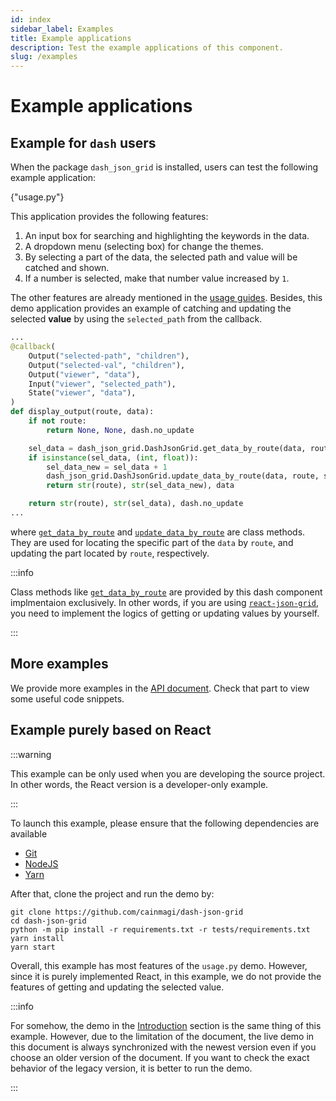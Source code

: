 ```yaml
---
id: index
sidebar_label: Examples
title: Example applications
description: Test the example applications of this component.
slug: /examples
---
```




# Example applications

## Example for `dash` users

When the package `dash_json_grid` is installed, users can test the following example
application:

<p>
  <DarkButton to={rootURL("usage.py")} icon={mdiLanguagePython}>
    {"usage.py"}
  </DarkButton>
</p>

This application provides the following features:

1. An input box for searching and highlighting the keywords in the data.
2. A dropdown menu (selecting box) for change the themes.
3. By selecting a part of the data, the selected path and value will be catched and
   shown.
4. If a number is selected, make that number value increased by `1`.

The other features are already mentioned in the [usage guides](/docs/category/usages).
Besides, this demo application provides an example of catching and updating the
selected **value** by using the `selected_path` from the callback.

```python title="usage.py" showLineNumbers
...
@callback(
    Output("selected-path", "children"),
    Output("selected-val", "children"),
    Output("viewer", "data"),
    Input("viewer", "selected_path"),
    State("viewer", "data"),
)
def display_output(route, data):
    if not route:
        return None, None, dash.no_update

    sel_data = dash_json_grid.DashJsonGrid.get_data_by_route(data, route)
    if isinstance(sel_data, (int, float)):
        sel_data_new = sel_data + 1
        dash_json_grid.DashJsonGrid.update_data_by_route(data, route, sel_data_new)
        return str(route), str(sel_data_new), data

    return str(route), str(sel_data), dash.no_update
...
```

where [`get_data_by_route`](../../apis/DashJsonGrid.mdx#-get_data_by_route) and
[`update_data_by_route`](../../apis/DashJsonGrid.mdx#-update_data_by_route) are class
methods. They are used for locating the specific part of the `data` by `route`, and
updating the part located by `route`, respectively.

:::info

Class methods like [`get_data_by_route`](../../apis/DashJsonGrid.mdx#-get_data_by_route)
are provided by this dash component implmentaion exclusively. In other words, if you
are using [`react-json-grid`<IconExternalLink/>][git-react-json-grid], you need to
implement the logics of getting or updating values by yourself.

:::

## More examples

We provide more examples in the [API document](../../apis/DashJsonGrid.mdx#examples).
Check that part to view some useful code snippets.

## Example purely based on React

:::warning

This example can be only used when you are developing the source project. In other
words, the React version is a developer-only example.

:::

To launch this example, please ensure that the following dependencies are available

- [Git<IconExternalLink/>][link-git]
- [NodeJS<IconExternalLink/>][link-nodejs]
- [Yarn<IconExternalLink/>][link-yarn]

After that, clone the project and run the demo by:

```shell
git clone https://github.com/cainmagi/dash-json-grid
cd dash-json-grid
python -m pip install -r requirements.txt -r tests/requirements.txt
yarn install
yarn start
```

Overall, this example has most features of the `usage.py` demo. However, since it is
purely implemented React, in this example, we do not provide the features of getting
and updating the selected value.

:::info

For somehow, the demo in the [Introduction](../../introduction.mdx) section is the same
thing of this example. However, due to the limitation of the document, the live demo
in this document is always synchronized with the newest version even if you choose
an older version of the document. If you want to check the exact behavior of the
legacy version, it is better to run the demo.

:::

[git-react-json-grid]: https://github.com/RedHeadphone/react-json-grid
[link-git]: https://git-scm.com/downloads
[link-nodejs]: https://nodejs.org/en/download/package-manager
[link-yarn]: https://yarnpkg.com/getting-started/install
